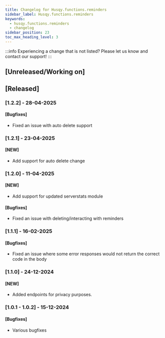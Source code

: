 ```yaml
---
title: Changelog for Husqy.functions.reminders
sidebar_label: Husqy.functions.reminders
keywords:
  - husqy.functions.reminders
  - changelog
sidebar_position: 23
toc_max_heading_level: 3
---
```


:::info
Experiencing a change that is not listed? Please let us know and contact our support!
:::

## [Unreleased/Working on]

## [Released]

### [1.2.2] - 28-04-2025

#### [Bugfixes]

- Fixed an issue with auto delete support

### [1.2.1] - 23-04-2025

#### [NEW]

- Add support for auto delete change

### [1.2.0] - 11-04-2025

#### [NEW]

- Add support for updated serverstats module

#### [Bugfixes]

- Fixed an issue with deleting/interacting with reminders

### [1.1.1] - 16-02-2025

#### [Bugfixes]

- Fixed an issue where some error responses would not return the correct code in the body

### [1.1.0] - 24-12-2024

#### [NEW]

- Added endpoints for privacy purposes.

### [1.0.1 - 1.0.2] - 15-12-2024

#### [Bugfixes]

- Various bugfixes
